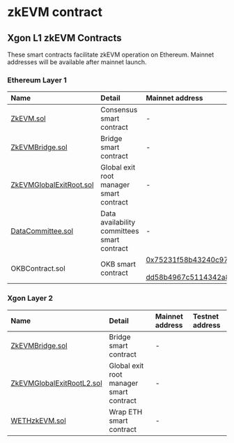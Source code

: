 # zkEVM contract
## Xgon L1 zkEVM Contracts
These smart contracts facilitate zkEVM operation on Ethereum. Mainnet addresses will be available after mainnet launch.

### Ethereum Layer 1
|Name|Detail|Mainnet address|Testnet address|
|:----|:--|:--|:--|
|[ZkEVM.sol](https://github.com/okx/Xgon-contracts/blob/release/v0.1.0/contracts/PolygonZkEVM.sol "ZkEVM.sol")|Consensus smart contract|-| |
|[ZkEVMBridge.sol](https://github.com/okx/Xgon-contracts/blob/release/v0.1.0/contracts/PolygonZkEVMBridge.sol "ZkEVMBridge.sol")|Bridge smart contract|-| |
|[ZkEVMGlobalExitRoot.sol](https://github.com/okx/Xgon-contracts/blob/release/v0.1.0/contracts/PolygonZkEVMGlobalExitRoot.sol "ZkEVMGlobalExitRoot.sol")|Global exit root manager smart contract|-| |
|[DataCommittee.sol](https://github.com/okx/Xgon-contracts/blob/release/v0.1.0/contracts/DataCommittee.sol "DataCommittee.sol")|Data availability committees smart contract|-| |
|OKBContract.sol|OKB smart contract|[0x75231f58b43240c9718<br></br>dd58b4967c5114342a86c](https://etherscan.io/token/0x75231f58b43240c9718dd58b4967c5114342a86c "0x75231f58b43240c9718<br></br>dd58b4967c5114342a86c")|[0x75231f58b43240c9718<br></br>dd58b4967c5114342a86c](https://etherscan.io/token/0x75231f58b43240c9718dd58b4967c5114342a86c "0x75231f58b43240c9718<br></br>dd58b4967c5114342a86c")|


### Xgon Layer 2
|Name|Detail|Mainnet address|Testnet address|
|:----|:--|:--|:--|
|[ZkEVMBridge.sol](https://github.com/okx/Xgon-contracts/blob/release/v0.1.0/contracts/PolygonZkEVMBridge.sol "ZkEVMBridge.sol")|Bridge smart contract|-| |
|[ZkEVMGlobalExitRootL2.sol](https://github.com/okx/Xgon-contracts/blob/release/v0.1.0/contracts/PolygonZkEVMGlobalExitRootL2.sol "ZkEVMGlobalExitRootL2.sol")|Global exit root manager smart contract|-| |
|[WETHzkEVM.sol](https://github.com/okx/Xgon-contracts/blob/release/v0.1.0/contracts/L2/WETHzkEVM.sol "WETHzkEVM.sol")|Wrap ETH smart contract|-| |
